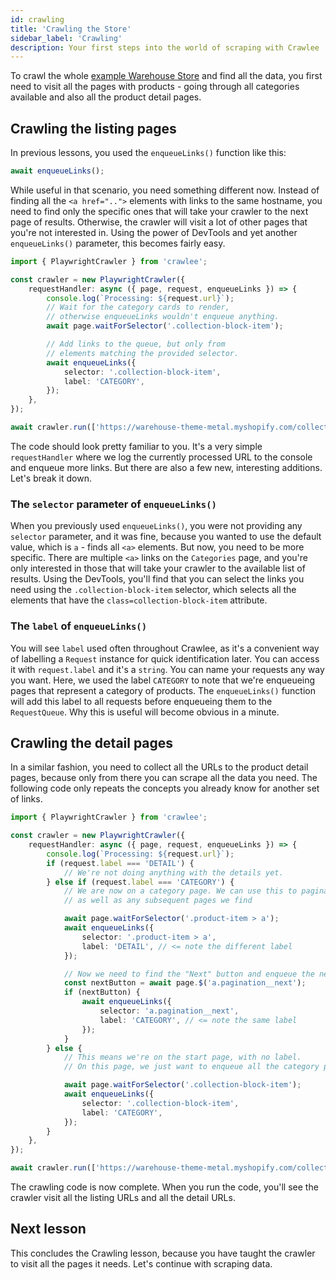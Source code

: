 ```yaml
---
id: crawling
title: 'Crawling the Store'
sidebar_label: 'Crawling'
description: Your first steps into the world of scraping with Crawlee
---
```


To crawl the whole [example Warehouse Store](https://warehouse-theme-metal.myshopify.com/collections) and find all the data, you first need to visit all the pages with products - going through all categories available and also all the product detail pages.

## Crawling the listing pages

In previous lessons, you used the `enqueueLinks()` function like this:

```js
await enqueueLinks();
```

While useful in that scenario, you need something different now. Instead of finding all the `<a href="..">` elements with links to the same hostname, you need to find only the specific ones that will take your crawler to the next page of results. Otherwise, the crawler will visit a lot of other pages that you're not interested in. Using the power of DevTools and yet another `enqueueLinks()` parameter, this becomes fairly easy.

```ts
import { PlaywrightCrawler } from 'crawlee';

const crawler = new PlaywrightCrawler({
    requestHandler: async ({ page, request, enqueueLinks }) => {
        console.log(`Processing: ${request.url}`);
        // Wait for the category cards to render,
        // otherwise enqueueLinks wouldn't enqueue anything.
        await page.waitForSelector('.collection-block-item');

        // Add links to the queue, but only from
        // elements matching the provided selector.
        await enqueueLinks({
            selector: '.collection-block-item',
            label: 'CATEGORY',
        });
    },
});

await crawler.run(['https://warehouse-theme-metal.myshopify.com/collections']);
```

The code should look pretty familiar to you. It's a very simple `requestHandler` where we log the currently processed URL to the console and enqueue more links. But there are also a few new, interesting additions. Let's break it down.

### The `selector` parameter of `enqueueLinks()`

When you previously used `enqueueLinks()`, you were not providing any `selector` parameter, and it was fine, because you wanted to use the default value, which is `a` - finds all `<a>` elements. But now, you need to be more specific. There are multiple `<a>` links on the `Categories` page, and you're only interested in those that will take your crawler to the available list of results. Using the DevTools, you'll find that you can select the links you need using the `.collection-block-item` selector, which selects all the elements that have the `class=collection-block-item` attribute.

### The `label` of `enqueueLinks()`

You will see `label` used often throughout Crawlee, as it's a convenient way of labelling a `Request` instance for quick identification later. You can access it with `request.label` and it's a `string`. You can name your requests any way you want. Here, we used the label `CATEGORY` to note that we're enqueueing pages that represent a category of products. The `enqueueLinks()` function will add this label to all requests before enqueueing them to the `RequestQueue`. Why this is useful will become obvious in a minute.

## Crawling the detail pages

In a similar fashion, you need to collect all the URLs to the product detail pages, because only from there you can scrape all the data you need. The following code only repeats the concepts you already know for another set of links.

```ts
import { PlaywrightCrawler } from 'crawlee';

const crawler = new PlaywrightCrawler({
    requestHandler: async ({ page, request, enqueueLinks }) => {
        console.log(`Processing: ${request.url}`);
        if (request.label === 'DETAIL') {
            // We're not doing anything with the details yet.
        } else if (request.label === 'CATEGORY') {
            // We are now on a category page. We can use this to paginate through and enqueue all products,
            // as well as any subsequent pages we find

            await page.waitForSelector('.product-item > a');
            await enqueueLinks({
                selector: '.product-item > a',
                label: 'DETAIL', // <= note the different label
            });

            // Now we need to find the "Next" button and enqueue the next page of results (if it exists)
            const nextButton = await page.$('a.pagination__next');
            if (nextButton) {
                await enqueueLinks({
                    selector: 'a.pagination__next',
                    label: 'CATEGORY', // <= note the same label
                });
            }
        } else {
            // This means we're on the start page, with no label.
            // On this page, we just want to enqueue all the category pages.

            await page.waitForSelector('.collection-block-item');
            await enqueueLinks({
                selector: '.collection-block-item',
                label: 'CATEGORY',
            });
        }
    },
});

await crawler.run(['https://warehouse-theme-metal.myshopify.com/collections']);
```

The crawling code is now complete. When you run the code, you'll see the crawler visit all the listing URLs and all the detail URLs.

## Next lesson

This concludes the Crawling lesson, because you have taught the crawler to visit all the pages it needs. Let's continue with scraping data.
